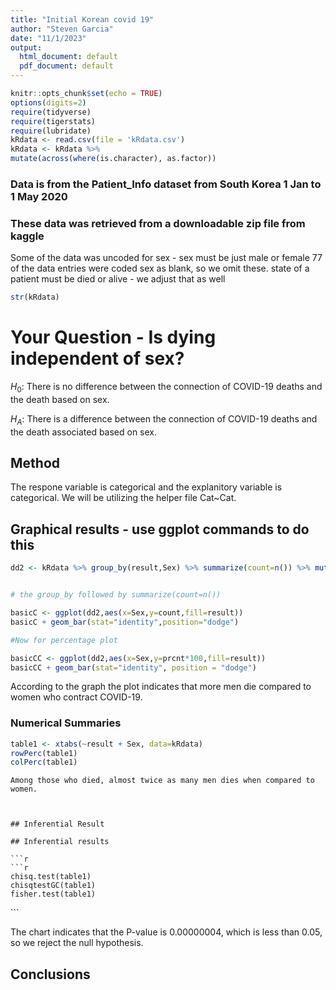 ```yaml
---
title: "Initial Korean covid 19"
author: "Steven Garcia"
date: "11/1/2023"
output:
  html_document: default
  pdf_document: default
---
```


```r
knitr::opts_chunk$set(echo = TRUE)
options(digits=2)
require(tidyverse)
require(tigerstats)
require(lubridate)
kRdata <- read.csv(file = 'kRdata.csv')
kRdata <- kRdata %>%
mutate(across(where(is.character), as.factor))

```
### Data is from the Patient_Info dataset from South Korea 1 Jan to 1 May 2020
### These data was retrieved from a downloadable zip file from kaggle

Some of the data was uncoded for sex - sex must be just male or female
77 of the data entries were coded sex  as blank, so we omit these.
state of a patient must be died or alive - we adjust that as well 

```r
str(kRdata)
```



  
# Your Question - Is dying independent of sex?

$H_0$: There is no difference between the connection of COVID-19 deaths and the death based on sex. 

$H_A$: There is a difference between the connection of COVID-19 deaths and the death associated based on sex. 

## Method

The respone variable is categorical and the explanitory variable is categorical. We will be utilizing the helper file Cat~Cat. 


## Graphical results - use ggplot commands to do this  


```r
dd2 <- kRdata %>% group_by(result,Sex) %>% summarize(count=n()) %>% mutate(prcnt=count/sum(count))


# the group_by followed by summarize(count=n())

basicC <- ggplot(dd2,aes(x=Sex,y=count,fill=result))
basicC + geom_bar(stat="identity",position="dodge")

#Now for percentage plot

basicCC <- ggplot(dd2,aes(x=Sex,y=prcnt*100,fill=result)) 
basicCC + geom_bar(stat="identity", position = "dodge")
```
  
According to the graph the plot indicates that more men die compared to women who contract COVID-19.
  
### Numerical Summaries  

```r
table1 <- xtabs(~result + Sex, data=kRdata)
rowPerc(table1)
colPerc(table1)
```
```
Among those who died, almost twice as many men dies when compared to women. 
  


## Inferential Result 

## Inferential results 

```r
```r
chisq.test(table1)
chisqtestGC(table1)
fisher.test(table1)
```
```

The chart indicates that the P-value is 0.00000004, which is less than 0.05, so we reject the null hypothesis. 

## Conclusions

